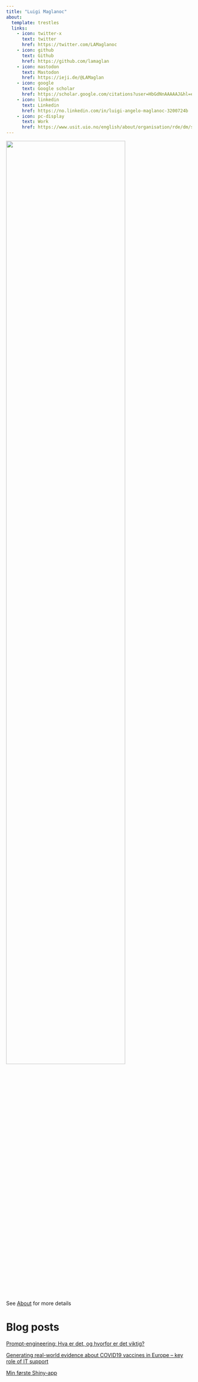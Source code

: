 ```yaml
---
title: "Luigi Maglanoc"
about:
  template: trestles
  links:
    - icon: twitter-x
      text: twitter
      href: https://twitter.com/LAMaglanoc
    - icon: github
      text: Github
      href: https://github.com/lamaglan
    - icon: mastodon
      text: Mastodon
      href: https://ieji.de/@LAMaglan
    - icon: google
      text: Google scholar
      href: https://scholar.google.com/citations?user=HbGdNnAAAAAJ&hl=en
    - icon: linkedin
      text: Linkedin
      href: https://no.linkedin.com/in/luigi-angelo-maglanoc-3200724b
    - icon: pc-display
      text: Work
      href: https://www.usit.uio.no/english/about/organisation/rde/dm/staff/luigiam/index.html
---
```


![](images/luigi-1558026_1280.jpg){width=80%}

See [About](about.html) for more details 

# Blog posts

[Prompt-engineering: Hva er det, og hvorfor er det viktig?](https://www.usit.uio.no/om/organisasjon/ffu/dht/aktiviteter/task/task-bloggen/prompt-engineering.html)

[Generating real-world evidence about COVID19 vaccines in Europe – key role of IT support](https://www.usit.uio.no/om/organisasjon/ffu/dht/aktiviteter/task/task-bloggen/vac4eu.html)

[Min første Shiny-app](https://www.usit.uio.no/om/organisasjon/ffu/dht/aktiviteter/task/task-bloggen/innblikk-i-r-shiny.html)




